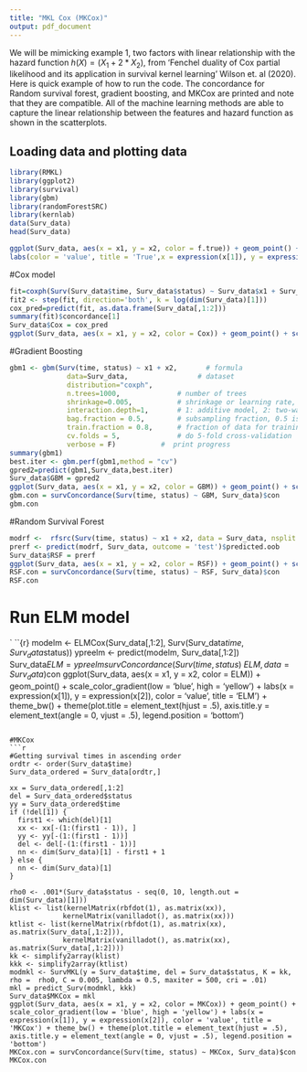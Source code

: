 ```yaml
---
title: "MKL Cox (MKCox)"
output: pdf_document
---
```


We will be mimicking example 1, two factors with linear relationship with the hazard
function $h(X) = (X_1 + 2*X_2)$, from 'Fenchel duality of Cox partial 
likelihood and its application in survival kernel learning' Wilson et. al (2020). 
Here is quick example of how to run the code. The concordance for Random survival
forest, gradient boosting, and MKCox are printed and note that they are compatible. 
All of the machine learning methods are able to capture the linear relationship
between the features and hazard function as shown in the scatterplots.

## Loading data and plotting data
```r
library(RMKL)
library(ggplot2)
library(survival)
library(gbm)
library(randomForestSRC)
library(kernlab)
data(Surv_data)
head(Surv_data)
```

```r
ggplot(Surv_data, aes(x = x1, y = x2, color = f.true)) + geom_point() + scale_color_gradient(low = 'blue', high = 'yellow') + 
labs(color = 'value', title = 'True',x = expression(x[1]), y = expression(x[2])) + theme_bw() + theme(plot.title = element_text(hjust = .5), legend.position = 'right')
```



#Cox model
```r
fit=coxph(Surv(Surv_data$time, Surv_data$status) ~ Surv_data$x1 + Surv_data$x2, method = "breslow")
fit2 <- step(fit, direction='both', k = log(dim(Surv_data)[1]))
cox_pred=predict(fit, as.data.frame(Surv_data[,1:2]))
summary(fit)$concordance[1]
Surv_data$Cox = cox_pred
ggplot(Surv_data, aes(x = x1, y = x2, color = Cox)) + geom_point() + scale_color_gradient(low = 'blue', high = 'yellow') + labs(x = expression(x[1]), y = expression(x[2]), color = 'value', title = 'Cox') + theme_bw() + theme(plot.title = element_text(hjust = .5), legend.position = 'right')
```

#Gradient Boosting 
```r
gbm1 <- gbm(Surv(time, status) ~ x1 + x2,       # formula
              data=Surv_data,                 # dataset
              distribution="coxph",
              n.trees=1000,              # number of trees
              shrinkage=0.005,           # shrinkage or learning rate, 0.001 to 0.1 usually work
              interaction.depth=1,       # 1: additive model, 2: two-way interactions, etc
              bag.fraction = 0.5,        # subsampling fraction, 0.5 is probably best
              train.fraction = 0.8,      # fraction of data for training, first train.fraction*N used for training
              cv.folds = 5,              # do 5-fold cross-validation
              verbose = F)           #  print progress
summary(gbm1)
best.iter <- gbm.perf(gbm1,method = "cv")
gpred2=predict(gbm1,Surv_data,best.iter)
Surv_data$GBM = gpred2
ggplot(Surv_data, aes(x = x1, y = x2, color = GBM)) + geom_point() + scale_color_gradient(low = 'blue', high = 'yellow') + labs(x = expression(x[1]), y = expression(x[2]), color = 'value', title = 'GBCox') + theme_bw() + theme(plot.title = element_text(hjust = .5), axis.title.y = element_text(angle = 0, vjust = .5), legend.position = 'bottom')
gbm.con = survConcordance(Surv(time, status) ~ GBM, Surv_data)$con
gbm.con
```

#Random Survival Forest
```r
modrf <-  rfsrc(Surv(time, status) ~ x1 + x2, data = Surv_data, nsplit = 10)
prerf <- predict(modrf, Surv_data, outcome = 'test')$predicted.oob
Surv_data$RSF = prerf
ggplot(Surv_data, aes(x = x1, y = x2, color = RSF)) + geom_point() + scale_color_gradient(low = 'blue', high = 'yellow') + labs(x = expression(x[1]), y = expression(x[2]), color = 'value', title = 'RSF') + theme_bw() + theme(plot.title = element_text(hjust = .5), axis.title.y = element_text(angle = 0, vjust = .5), legend.position = 'bottom')
RSF.con = survConcordance(Surv(time, status) ~ RSF, Surv_data)$con
RSF.con
```

# Run ELM model
` ``{r}
modelm <- ELMCox(Surv_data[,1:2], Surv(Surv_data$time, Surv_data$status))
ypreelm <- predict(modelm, Surv_data[,1:2])
Surv_data$ELM =  ypreelm
survConcordance(Surv(time, status) ~ ELM,data = Surv_data)$con
ggplot(Surv_data, aes(x = x1, y = x2, color = ELM)) + geom_point() + 
  scale_color_gradient(low = 'blue', high = 'yellow') + 
  labs(x = expression(x[1]), y = expression(x[2]), color = 'value', title = 'ELM') + 
  theme_bw() + theme(plot.title = element_text(hjust = .5), axis.title.y = element_text(angle = 0, vjust = .5), 
                     legend.position = 'bottom')
```

#MKCox
```r
#Getting survival times in ascending order
ordtr <- order(Surv_data$time)
Surv_data_ordered = Surv_data[ordtr,]

xx = Surv_data_ordered[,1:2]
del = Surv_data_ordered$status
yy = Surv_data_ordered$time
if (!del[1]) {
  first1 <- which(del)[1]
  xx <- xx[-(1:(first1 - 1)), ]
  yy <- yy[-(1:(first1 - 1))]
  del <- del[-(1:(first1 - 1))]
  nn <- dim(Surv_data)[1] - first1 + 1
} else {
  nn <- dim(Surv_data)[1]
}

rho0 <- .001*(Surv_data$status - seq(0, 10, length.out = dim(Surv_data)[1]))
klist <- list(kernelMatrix(rbfdot(1), as.matrix(xx)),
	         kernelMatrix(vanilladot(), as.matrix(xx)))
ktlist <- list(kernelMatrix(rbfdot(1), as.matrix(xx), as.matrix(Surv_data[,1:2])),
	         kernelMatrix(vanilladot(), as.matrix(xx), as.matrix(Surv_data[,1:2])))
kk <- simplify2array(klist)
kkk <- simplify2array(ktlist)
modmkl <- SurvMKL(y = Surv_data$time, del = Surv_data$status, K = kk, rho =  rho0, C = 0.005, lambda = 0.5, maxiter = 500, cri = .01)
mkl = predict_Surv(modmkl, kkk)
Surv_data$MKCox = mkl
ggplot(Surv_data, aes(x = x1, y = x2, color = MKCox)) + geom_point() + scale_color_gradient(low = 'blue', high = 'yellow') + labs(x = expression(x[1]), y = expression(x[2]), color = 'value', title = 'MKCox') + theme_bw() + theme(plot.title = element_text(hjust = .5), axis.title.y = element_text(angle = 0, vjust = .5), legend.position = 'bottom')
MKCox.con = survConcordance(Surv(time, status) ~ MKCox, Surv_data)$con
MKCox.con
```


